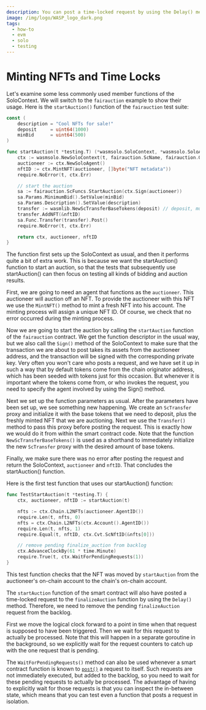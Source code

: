 ```yaml
---
description: You can post a time-locked request by using the Delay() method. You can mint NFTs by using the MintNFT() method.
image: /img/logo/WASP_logo_dark.png
tags:
  - how-to
  - evm
  - solo
  - testing
---
```



# Minting NFTs and Time Locks

Let's examine some less commonly used member functions of the SoloContext. We will switch
to the `fairauction` example to show their usage. Here is the `startAuction()` function of
the `fairauction` test suite:

<Tabs groupId="language" queryString>

<TabItem value="go" label="Go">

```go
const (
    description = "Cool NFTs for sale!"
    deposit     = uint64(1000)
    minBid      = uint64(500)
)

func startAuction(t *testing.T) (*wasmsolo.SoloContext, *wasmsolo.SoloAgent, wasmtypes.ScNftID) {
    ctx := wasmsolo.NewSoloContext(t, fairauction.ScName, fairauction.OnDispatch)
    auctioneer := ctx.NewSoloAgent()
    nftID := ctx.MintNFT(auctioneer, []byte("NFT metadata"))
    require.NoError(t, ctx.Err)

    // start the auction
    sa := fairauction.ScFuncs.StartAuction(ctx.Sign(auctioneer))
    sa.Params.MinimumBid().SetValue(minBid)
    sa.Params.Description().SetValue(description)
    transfer := wasmlib.NewScTransferBaseTokens(deposit) // deposit, must be >=minimum*margin
    transfer.AddNFT(&nftID)
    sa.Func.Transfer(transfer).Post()
    require.NoError(t, ctx.Err)

    return ctx, auctioneer, nftID
}
```

</TabItem>
</Tabs>

The function first sets up the SoloContext as usual, and then it performs quite a bit of
extra work. This is because we want the startAuction() function to start an auction, so
that the tests that subsequently use startAuction() can then focus on testing all kinds of
bidding and auction results.

First, we are going to need an agent that functions as the `auctioneer`. This auctioneer
will auction off an NFT. To provide the auctioneer with this NFT we use the `MintNFT()`
method to mint a fresh NFT into his account. The minting process will assign a unique NFT
ID. Of course, we check that no error occurred during the minting process.

Now we are going to start the auction by calling the `startAuction` function of the
`fairauction` contract. We get the function descriptor in the usual way, but we also call
the `Sign()` method of the SoloContext to make sure that the transaction we are about to
post takes its assets from the auctioneer address, and the transaction will be signed with
the corresponding private key. Very often you won't care who posts a request, and we have
set it up in such a way that by default tokens come from the chain originator address,
which has been seeded with tokens just for this occasion. But whenever it is important
where the tokens come from, or who invokes the request, you need to specify the agent
involved by using the Sign() method.

Next we set up the function parameters as usual. After the parameters have been set up, we
see something new happening. We create an `ScTransfer` proxy and initialize it with the
base tokens that we need to deposit, plus the freshly minted NFT that we are auctioning.
Next we use the `Transfer()` method to pass this proxy before posting the request. This is
exactly how we would do it from within the smart contract code. Note that the function
`NewScTransferBaseTokens()` is used as a shorthand to immediately initialize the new
`ScTransfer` proxy with the desired amount of base tokens.

Finally, we make sure there was no error after posting the request and return the
SoloContext, `auctioneer` and `nftID`. That concludes the startAuction() function.

Here is the first test function that uses our startAuction() function:

<Tabs groupId="language" queryString>

<TabItem value="go" label="Go">

```go
func TestStartAuction(t *testing.T) {
    ctx, auctioneer, nftID := startAuction(t)

    nfts := ctx.Chain.L2NFTs(auctioneer.AgentID())
    require.Len(t, nfts, 0)
    nfts = ctx.Chain.L2NFTs(ctx.Account().AgentID())
    require.Len(t, nfts, 1)
    require.Equal(t, nftID, ctx.Cvt.ScNftID(&nfts[0]))

    // remove pending finalize_auction from backlog
    ctx.AdvanceClockBy(61 * time.Minute)
    require.True(t, ctx.WaitForPendingRequests(1))
}
```

</TabItem>
</Tabs>

This test function checks that the NFT was moved by `startAuction` from the auctioneer's
on-chain account to the chain's on-chain account.

The `startAuction` function of the smart contract will also have posted a time-locked
request to the `finalizeAuction` function by using the `Delay()` method. Therefore, we
need to remove the pending `finalizeAuction` request from the backlog.

First we move the logical clock forward to a point in time when that request is supposed
to have been triggered. Then we wait for this request to actually be processed. Note that
this will happen in a separate goroutine in the background, so we explicitly wait for the
request counters to catch up with the one request that is pending.

The `WaitForPendingRequests()` method can also be used whenever a smart contract function
is known to [`post()`](../../schema/how-tos/post.mdx) a request to itself. Such requests are not immediately
executed, but added to the backlog, so you need to wait for these pending requests to
actually be processed. The advantage of having to explicitly wait for those requests is
that you can inspect the in-between state, which means that you can test even a function
that posts a request in isolation.
